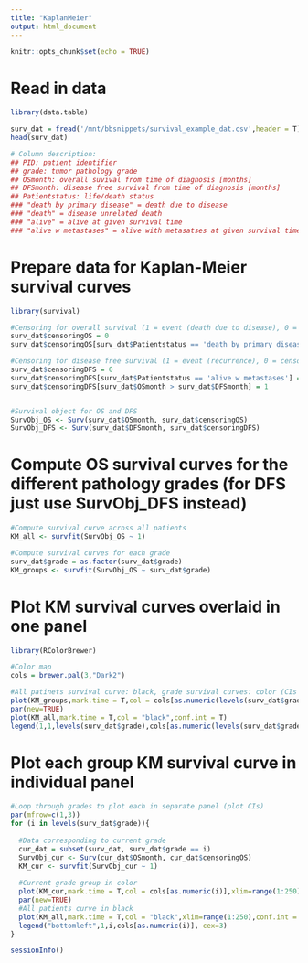 ```yaml
---
title: "KaplanMeier"
output: html_document
---
```


```r
knitr::opts_chunk$set(echo = TRUE)
```

# Read in data
```r
library(data.table)

surv_dat = fread('/mnt/bbsnippets/survival_example_dat.csv',header = T)
head(surv_dat)

# Column description:
## PID: patient identifier
## grade: tumor pathology grade
## OSmonth: overall suvival from time of diagnosis [months]
## DFSmonth: disease free survival from time of diagnosis [months]
## Patientstatus: life/death status 
### "death by primary disease" = death due to disease
### "death" = disease unrelated death
### "alive" = alive at given survival time
### "alive w metastases" = alive with metasatses at given survival time

```

# Prepare data for Kaplan-Meier survival curves
```r
library(survival)

#Censoring for overall survival (1 = event (death due to disease), 0 = censored)
surv_dat$censoringOS = 0
surv_dat$censoringOS[surv_dat$Patientstatus == 'death by primary disease'] = 1

#Censoring for disease free survival (1 = event (recurrence), 0 = censored)
surv_dat$censoringDFS = 0
surv_dat$censoringDFS[surv_dat$Patientstatus == 'alive w metastases'] = 1
surv_dat$censoringDFS[surv_dat$OSmonth > surv_dat$DFSmonth] = 1 


#Survival object for OS and DFS
SurvObj_OS <- Surv(surv_dat$OSmonth, surv_dat$censoringOS)
SurvObj_DFS <- Surv(surv_dat$DFSmonth, surv_dat$censoringDFS)

```

# Compute OS survival curves for the different pathology grades (for DFS just use SurvObj_DFS instead)
```r

#Compute survival curve across all patients
KM_all <- survfit(SurvObj_OS ~ 1)

#Compute survival curves for each grade
surv_dat$grade = as.factor(surv_dat$grade)
KM_groups <- survfit(SurvObj_OS ~ surv_dat$grade)

```

# Plot KM survival curves overlaid in one panel
```r
library(RColorBrewer)

#Color map
cols = brewer.pal(3,"Dark2")

#All patinets survival curve: black, grade survival curves: color (CIs for strata not plotted)
plot(KM_groups,mark.time = T,col = cols[as.numeric(levels(surv_dat$grade))],conf.int = F)
par(new=TRUE)
plot(KM_all,mark.time = T,col = "black",conf.int = T)
legend(1,1,levels(surv_dat$grade),cols[as.numeric(levels(surv_dat$grade))])

```

# Plot each group KM survival curve in individual panel
```r

#Loop through grades to plot each in separate panel (plot CIs)
par(mfrow=c(1,3))
for (i in levels(surv_dat$grade)){
  
  #Data corresponding to current grade
  cur_dat = subset(surv_dat, surv_dat$grade == i)
  SurvObj_cur <- Surv(cur_dat$OSmonth, cur_dat$censoringOS)
  KM_cur <- survfit(SurvObj_cur ~ 1)
  
  #Current grade group in color
  plot(KM_cur,mark.time = T,col = cols[as.numeric(i)],xlim=range(1:250),conf.int = T)
  par(new=TRUE)
  #All patients curve in black
  plot(KM_all,mark.time = T,col = "black",xlim=range(1:250),conf.int = T)
  legend("bottomleft",1,i,cols[as.numeric(i)], cex=3)
}


```

```r
sessionInfo()
```
